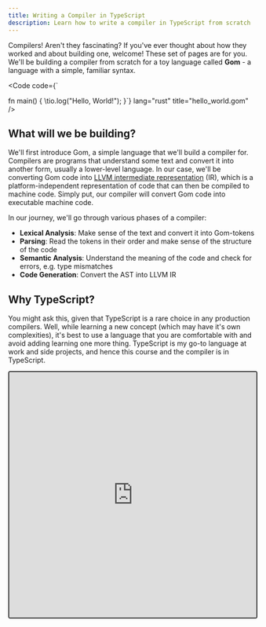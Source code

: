 ```yaml
---
title: Writing a Compiler in TypeScript
description: Learn how to write a compiler in TypeScript from scratch
---
```



Compilers! Aren't they fascinating? If you've ever thought about how they worked and about building one, welcome! These set of pages are for you. We'll be building a compiler from scratch for a toy language called **Gom** - a language with a simple, familiar syntax.

<Code
code={`

fn main() {
\tio.log("Hello, World!");
}`}
lang="rust"
title="hello_world.gom"
/>

## What will we be building?

We'll first introduce Gom, a simple language that we'll build a compiler for. Compilers are programs that understand some text and convert it into another form, usually a lower-level language. In our case, we'll be converting Gom code into [LLVM intermediate representation](https://llvm.org/docs/LangRef.html) (IR), which is a platform-independent representation of code that can then be compiled to machine code. Simply put, our compiler will convert Gom code into executable machine code.

In our journey, we'll go through various phases of a compiler:

- **Lexical Analysis**: Make sense of the text and convert it into Gom-tokens
- **Parsing**: Read the tokens in their order and make sense of the structure of the code
- **Semantic Analysis**: Understand the meaning of the code and check for errors, e.g. type mismatches
- **Code Generation**: Convert the AST into LLVM IR

## Why TypeScript?

You might ask this, given that TypeScript is a rare choice in any production compilers. Well, while learning a new concept (which may have it's own complexities), it's best to use a language that you are comfortable with and avoid adding learning one more thing. TypeScript is my go-to language at work and side projects, and hence this course and the compiler is in TypeScript.

<iframe
  style="height:500px;border:2px solid #333;border-radius:4px"
  src="https://www.linkedin.com/embed/feed/update/urn:li:share:7248691723432771585"
  height="800"
  width="504"
  frameborder="0"
  allowfullscreen=""
  title="Embedded post"
></iframe>
